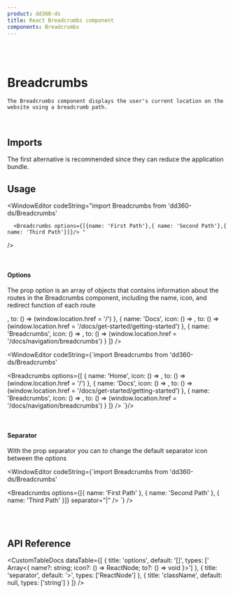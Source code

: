 ```yaml
---
product: dd360-ds
title: React Breadcrumbs component
components: Breadcrumbs
---
```


<br />
<br />

# <span name="floating-nav">Breadcrumbs</span>

    The Breadcrumbs component displays the user's current location on the website using a breadcrumb path.

<br />

## <span name="floating-nav">Imports</span>

The first alternative is recommended since they can reduce the application bundle.

<WindowEditor codeString="import Breadcrumbs from 'dd360-ds/Breadcrumbs'" />
<WindowEditor codeString="import { Breadcrumbs } from 'dd360-ds'" />

## <span name="floating-nav">Usage</span>

<ContainerComponentDoc className="flex items-center">
    <Breadcrumbs options={[{ name: 'First Path' }, { name: 'Second Path' }, { name: 'Third Path' }]} />
</ContainerComponentDoc>

<WindowEditor
    codeString="import Breadcrumbs from 'dd360-ds/Breadcrumbs'

      <Breadcrumbs options={[{name: 'First Path'},{ name: 'Second Path'},{ name: 'Third Path'}]}/> "

/>

<br />

#### <span name="floating-nav">Options</span>

The prop option is an array of objects that contains information about the routes in the Breadcrumbs component, including the name, icon, and redirect function
of each route

<ContainerComponentDoc className="flex items-center">
    <Breadcrumbs
        options={[
            {
                name: 'Home',
                icon: () => <DynamicHeroIcon icon="HomeIcon" width="24" />,
                to: () => (window.location.href = '/')
            },
            {
                name: 'Docs',
                icon: () => <DynamicHeroIcon icon="BeakerIcon" width="24" />,
                to: () => (window.location.href = '/docs/get-started/getting-started')
            },
            {
                name: 'Breadcrumbs',
                icon: () => <DynamicHeroIcon icon="CalculatorIcon" width="24" />,
                to: () => (window.location.href = '/docs/navigation/breadcrumbs')
            }
        ]}
    />
</ContainerComponentDoc>

<WindowEditor
    codeString={`import Breadcrumbs from 'dd360-ds/Breadcrumbs'

<Breadcrumbs
    options={[
        { name: 'Home', icon: () => <DynamicHeroIcon icon="HomeIcon" width="24" />, to: () => (window.location.href = '/') },
        {
            name: 'Docs',
            icon: () => <DynamicHeroIcon icon="BeakerIcon" width="24" />,
            to: () => (window.location.href = '/docs/get-started/getting-started')
        },
        {
            name: 'Breadcrumbs',
            icon: () => <DynamicHeroIcon icon="CalculatorIcon" width="24" />,
            to: () => (window.location.href = '/docs/navigation/breadcrumbs')
        }
    ]}
/>
`}/>

<br />

#### <span name="floating-nav">Separator</span>

With the prop <span className='border border-gray-300 bg-gray-200 p-1'>separator</span> you can to change the default separator icon between the options

<ContainerComponentDoc className="flex items-center">
    <Breadcrumbs options={[{ name: 'First Path' }, { name: 'Second Path' }, { name: 'Third Path' }]} separator="|" />
</ContainerComponentDoc>

<WindowEditor
    codeString={`import Breadcrumbs from 'dd360-ds/Breadcrumbs'

<Breadcrumbs options={[{ name: 'First Path' }, { name: 'Second Path' }, { name: 'Third Path' }]} separator="|" />
`} />

<br />
<br />

## <span name="floating-nav">API Reference</span>

<CustomTableDocs
    dataTable={[
        { title: 'options', default: '[]', types: [' Array<{ name?: string; icon?: () => ReactNode; to?: () => void }>'] },
        { title: 'separator', default: '>', types: ['ReactNode'] },
        { title: 'className', default: null, types: ['string'] }
    ]}
/>
